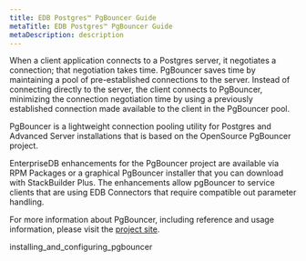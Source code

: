 ```yaml
---
title: EDB Postgres™ PgBouncer Guide
metaTitle: EDB Postgres™ PgBouncer Guide
metaDescription: description
---
```


When a client application connects to a Postgres server, it negotiates a
connection; that negotiation takes time. PgBouncer saves time by
maintaining a pool of pre-established connections to the server. Instead
of connecting directly to the server, the client connects to PgBouncer,
minimizing the connection negotiation time by using a previously
established connection made available to the client in the PgBouncer
pool.

PgBouncer is a lightweight connection pooling utility for Postgres and
Advanced Server installations that is based on the OpenSource PgBouncer
project.

EnterpriseDB enhancements for the PgBouncer project are available via
RPM Packages or a graphical PgBouncer installer that you can download
with StackBuilder Plus. The enhancements allow pgBouncer to service
clients that are using EDB Connectors that require compatible out
parameter handling.

For more information about PgBouncer, including reference and usage
information, please visit the [project
site](https://pgbouncer.github.io/).

<div class="toctree" data-maxdepth="3">

installing\_and\_configuring\_pgbouncer

</div>
